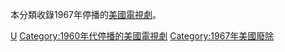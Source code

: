 本分類收錄1967年停播的[[美國|美國]][[電視劇|電視劇]]。

{{year by category
|m=1
|c=9
|d=6
|y=7
|cat=停播的美國電視劇
|sortkey=美國電視
|parent=各年停播的美國電視劇
|subcat=1967年美國電視
}}

[[Category:1967年停播的電視劇|U]]
[[Category:1960年代停播的美國電視劇|Category:1960年代停播的美國電視劇]]
[[Category:1967年美國廢除|Category:1967年美國廢除]]